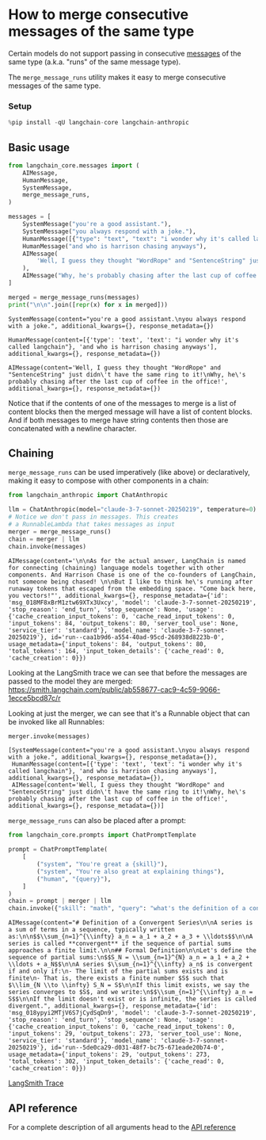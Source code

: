 # How to merge consecutive messages of the same type

Certain models do not support passing in consecutive [messages](/oss/javascript/concepts/messages/) of the same type (a.k.a. "runs" of the same message type).

The `merge_message_runs` utility makes it easy to merge consecutive messages of the same type.

### Setup


```python
%pip install -qU langchain-core langchain-anthropic
```

## Basic usage


```python
from langchain_core.messages import (
    AIMessage,
    HumanMessage,
    SystemMessage,
    merge_message_runs,
)

messages = [
    SystemMessage("you're a good assistant."),
    SystemMessage("you always respond with a joke."),
    HumanMessage([{"type": "text", "text": "i wonder why it's called langchain"}]),
    HumanMessage("and who is harrison chasing anyways"),
    AIMessage(
        'Well, I guess they thought "WordRope" and "SentenceString" just didn\'t have the same ring to it!'
    ),
    AIMessage("Why, he's probably chasing after the last cup of coffee in the office!"),
]

merged = merge_message_runs(messages)
print("\n\n".join([repr(x) for x in merged]))
```
```output
SystemMessage(content="you're a good assistant.\nyou always respond with a joke.", additional_kwargs={}, response_metadata={})

HumanMessage(content=[{'type': 'text', 'text': "i wonder why it's called langchain"}, 'and who is harrison chasing anyways'], additional_kwargs={}, response_metadata={})

AIMessage(content='Well, I guess they thought "WordRope" and "SentenceString" just didn\'t have the same ring to it!\nWhy, he\'s probably chasing after the last cup of coffee in the office!', additional_kwargs={}, response_metadata={})
```
Notice that if the contents of one of the messages to merge is a list of content blocks then the merged message will have a list of content blocks. And if both messages to merge have string contents then those are concatenated with a newline character.

## Chaining

`merge_message_runs` can be used imperatively (like above) or declaratively, making it easy to compose with other components in a chain:


```python
from langchain_anthropic import ChatAnthropic

llm = ChatAnthropic(model="claude-3-7-sonnet-20250219", temperature=0)
# Notice we don't pass in messages. This creates
# a RunnableLambda that takes messages as input
merger = merge_message_runs()
chain = merger | llm
chain.invoke(messages)
```



```output
AIMessage(content='\n\nAs for the actual answer, LangChain is named for connecting (chaining) language models together with other components. And Harrison Chase is one of the co-founders of LangChain, not someone being chased! \n\nBut I like to think he\'s running after runaway tokens that escaped from the embedding space. "Come back here, you vectors!"', additional_kwargs={}, response_metadata={'id': 'msg_018MF8xBrM1ztw69XTx3Uxcy', 'model': 'claude-3-7-sonnet-20250219', 'stop_reason': 'end_turn', 'stop_sequence': None, 'usage': {'cache_creation_input_tokens': 0, 'cache_read_input_tokens': 0, 'input_tokens': 84, 'output_tokens': 80, 'server_tool_use': None, 'service_tier': 'standard'}, 'model_name': 'claude-3-7-sonnet-20250219'}, id='run--caa1b9d6-a554-40ad-95cd-268938d8223b-0', usage_metadata={'input_tokens': 84, 'output_tokens': 80, 'total_tokens': 164, 'input_token_details': {'cache_read': 0, 'cache_creation': 0}})
```


Looking at the LangSmith trace we can see that before the messages are passed to the model they are merged: https://smith.langchain.com/public/ab558677-cac9-4c59-9066-1ecce5bcd87c/r

Looking at just the merger, we can see that it's a Runnable object that can be invoked like all Runnables:


```python
merger.invoke(messages)
```



```output
[SystemMessage(content="you're a good assistant.\nyou always respond with a joke.", additional_kwargs={}, response_metadata={}),
 HumanMessage(content=[{'type': 'text', 'text': "i wonder why it's called langchain"}, 'and who is harrison chasing anyways'], additional_kwargs={}, response_metadata={}),
 AIMessage(content='Well, I guess they thought "WordRope" and "SentenceString" just didn\'t have the same ring to it!\nWhy, he\'s probably chasing after the last cup of coffee in the office!', additional_kwargs={}, response_metadata={})]
```


`merge_message_runs` can also be placed after a prompt:


```python
from langchain_core.prompts import ChatPromptTemplate

prompt = ChatPromptTemplate(
    [
        ("system", "You're great a {skill}"),
        ("system", "You're also great at explaining things"),
        ("human", "{query}"),
    ]
)
chain = prompt | merger | llm
chain.invoke({"skill": "math", "query": "what's the definition of a convergent series"})
```



```output
AIMessage(content="# Definition of a Convergent Series\n\nA series is a sum of terms in a sequence, typically written as:\n\n$$\\sum_{n=1}^{\\infty} a_n = a_1 + a_2 + a_3 + \\ldots$$\n\nA series is called **convergent** if the sequence of partial sums approaches a finite limit.\n\n## Formal Definition\n\nLet's define the sequence of partial sums:\n$$S_N = \\sum_{n=1}^{N} a_n = a_1 + a_2 + \\ldots + a_N$$\n\nA series $\\sum_{n=1}^{\\infty} a_n$ is convergent if and only if:\n- The limit of the partial sums exists and is finite\n- That is, there exists a finite number $S$ such that $\\lim_{N \\to \\infty} S_N = S$\n\nIf this limit exists, we say the series converges to $S$, and we write:\n$$\\sum_{n=1}^{\\infty} a_n = S$$\n\nIf the limit doesn't exist or is infinite, the series is called divergent.", additional_kwargs={}, response_metadata={'id': 'msg_018ypyi2MTjV6S7jCydSqDn9', 'model': 'claude-3-7-sonnet-20250219', 'stop_reason': 'end_turn', 'stop_sequence': None, 'usage': {'cache_creation_input_tokens': 0, 'cache_read_input_tokens': 0, 'input_tokens': 29, 'output_tokens': 273, 'server_tool_use': None, 'service_tier': 'standard'}, 'model_name': 'claude-3-7-sonnet-20250219'}, id='run--5de0ca29-d031-48f7-bc75-671eade20b74-0', usage_metadata={'input_tokens': 29, 'output_tokens': 273, 'total_tokens': 302, 'input_token_details': {'cache_read': 0, 'cache_creation': 0}})
```


[LangSmith Trace](https://smith.langchain.com/public/432150b6-9909-40a7-8ae7-944b7e657438/r/f4ad5fb2-4d38-42a6-b780-25f62617d53f)

## API reference

For a complete description of all arguments head to the [API reference](https://python.langchain.com/api_reference/core/messages/langchain_core.messages.utils.merge_message_runs.html)
